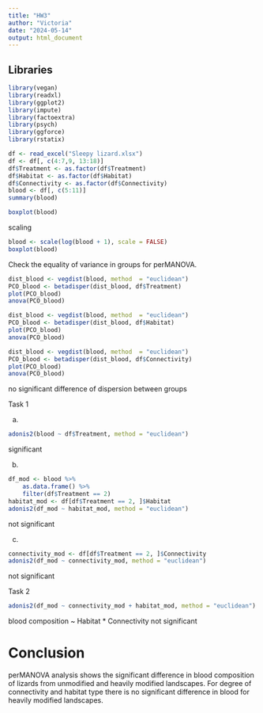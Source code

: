 ---
title: "HW3"
author: "Victoria"
date: "2024-05-14"
output: html_document
---

## Libraries
```{r}
library(vegan)
library(readxl)
library(ggplot2)
library(impute)
library(factoextra)
library(psych)
library(ggforce)
library(rstatix)
```


```{r}
df <- read_excel("Sleepy lizard.xlsx")
df <- df[, c(4:7,9, 13:18)]
df$Treatment <- as.factor(df$Treatment)
df$Habitat <- as.factor(df$Habitat)
df$Connectivity <- as.factor(df$Connectivity)
blood <- df[, c(5:11)]
summary(blood)
```


```{r}
boxplot(blood)
```
scaling
```{r}
blood <- scale(log(blood + 1), scale = FALSE)
boxplot(blood)
```
Check the equality of variance in groups for perMANOVA.
```{r}
dist_blood <- vegdist(blood, method  = "euclidean")
PCO_blood <- betadisper(dist_blood, df$Treatment)
plot(PCO_blood)
anova(PCO_blood)
```
```{r}
dist_blood <- vegdist(blood, method  = "euclidean")
PCO_blood <- betadisper(dist_blood, df$Habitat)
plot(PCO_blood)
anova(PCO_blood)
```

```{r}
dist_blood <- vegdist(blood, method  = "euclidean")
PCO_blood <- betadisper(dist_blood, df$Connectivity)
plot(PCO_blood)
anova(PCO_blood)
```
no significant difference of dispersion between groups

Task 1

a) 
```{r}
adonis2(blood ~ df$Treatment, method = "euclidean")
```
significant

b)
```{r}
df_mod <- blood %>%
    as.data.frame() %>%
    filter(df$Treatment == 2)
habitat_mod <- df[df$Treatment == 2, ]$Habitat
adonis2(df_mod ~ habitat_mod, method = "euclidean")
```
not significant

c) 
```{r}
connectivity_mod <- df[df$Treatment == 2, ]$Connectivity
adonis2(df_mod ~ connectivity_mod, method = "euclidean")
```
not significant

Task 2
```{r}
adonis2(df_mod ~ connectivity_mod + habitat_mod, method = "euclidean")
```
blood composition ~ Habitat * Connectivity not significant

# Conclusion
perMANOVA analysis shows the significant difference in blood composition of lizards from unmodified and heavily modified landscapes. 
For degree of connectivity and habitat type there is no significant difference in blood for heavily modified landscapes.